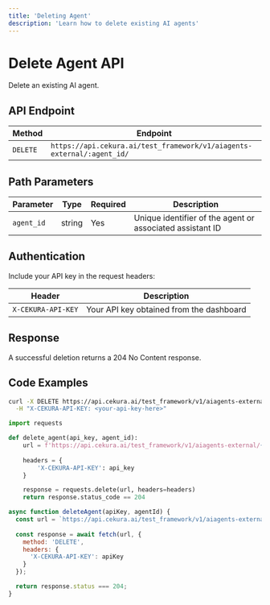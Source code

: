 ---
title: 'Deleting Agent'
description: 'Learn how to delete existing AI agents'
---

# Delete Agent API

Delete an existing AI agent.

## API Endpoint

| Method | Endpoint |
|--------|----------|
| `DELETE` | `https://api.cekura.ai/test_framework/v1/aiagents-external/:agent_id/` |

## Path Parameters

| Parameter | Type | Required | Description |
|-----------|------|----------|-------------|
| `agent_id` | string | Yes | Unique identifier of the agent or associated assistant ID  |

## Authentication

Include your API key in the request headers:

| Header | Description |
|--------|-------------|
| `X-CEKURA-API-KEY` | Your API key obtained from the dashboard |

## Response

A successful deletion returns a 204 No Content response.

## Code Examples

<CodeGroup>

```bash Curl
curl -X DELETE https://api.cekura.ai/test_framework/v1/aiagents-external/:agent_id/ \
  -H "X-CEKURA-API-KEY: <your-api-key-here>"
```

```python Python
import requests

def delete_agent(api_key, agent_id):
    url = f'https://api.cekura.ai/test_framework/v1/aiagents-external/{agent_id}/'
    
    headers = {
        'X-CEKURA-API-KEY': api_key
    }

    response = requests.delete(url, headers=headers)
    return response.status_code == 204
```

```javascript JavaScript
async function deleteAgent(apiKey, agentId) {
  const url = `https://api.cekura.ai/test_framework/v1/aiagents-external/${agentId}/`;
  
  const response = await fetch(url, {
    method: 'DELETE',
    headers: {
      'X-CEKURA-API-KEY': apiKey
    }
  });

  return response.status === 204;
}
```

</CodeGroup>
